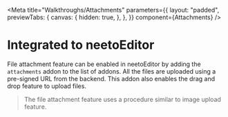
<Meta
  title="Walkthroughs/Attachments"
  parameters={{
    layout: "padded",
    previewTabs: {
      canvas: {
        hidden: true,
      },
    },
  }}
  component={Attachments}
/>



# Integrated to neetoEditor

File attachment feature can be enabled in neetoEditor by adding the `attachments`
addon to the list of addons. All the files are uploaded using a pre-signed URL
from the backend.
This addon also enables the drag and drop feature to upload files.

<Canvas>
  <Story name="Integrated to neetoEditor">
    <Editor addons={["attachments"]} />
  </Story>
</Canvas>

> The file attachment feature uses a procedure similar to image upload feature.
